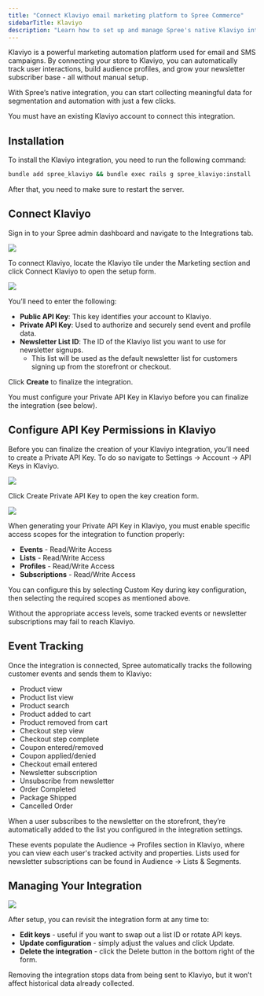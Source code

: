 ```yaml
---
title: "Connect Klaviyo email marketing platform to Spree Commerce"
sidebarTitle: Klaviyo
description: "Learn how to set up and manage Spree's native Klaviyo integration."
---
```


Klaviyo is a powerful marketing automation platform used for email and SMS campaigns. By connecting your store to Klaviyo, you can automatically track user interactions, build audience profiles, and grow your newsletter subscriber base - all without manual setup.

With Spree’s native integration, you can start collecting meaningful data for segmentation and automation with just a few clicks.

<Info>
  You must have an existing Klaviyo account to connect this integration.
</Info>

## Installation

To install the Klaviyo integration, you need to run the following command:

```bash
bundle add spree_klaviyo && bundle exec rails g spree_klaviyo:install
```

After that, you need to make sure to restart the server.

## Connect Klaviyo

Sign in to your Spree admin dashboard and navigate to the Integrations tab. 

![](/images/integrations/klaviyo/1.klaviyo.png)

To connect Klaviyo, locate the Klaviyo tile under the Marketing section and click Connect Klaviyo to open the setup form.

![](/images/integrations/klaviyo/2.creation_form.png)

You’ll need to enter the following:

- **Public API Key**: This key identifies your account to Klaviyo.
- **Private API Key**: Used to authorize and securely send event and profile data.
- **Newsletter List ID**: The ID of the Klaviyo list you want to use for newsletter signups.
  - This list will be used as the default newsletter list for customers signing up from the storefront or checkout.

Click **Create** to finalize the integration.

<Info>
  You must configure your Private API Key in Klaviyo before you can finalize the integration (see below).
</Info>

## Configure API Key Permissions in Klaviyo

Before you can finalize the creation of your Klaviyo integration, you’ll need to create a Private API Key. To do so navigate to Settings → Account → API Keys in Klaviyo.

![](/images/integrations/klaviyo/3.create_private_key.png)

Click Create Private API Key to open the key creation form.

![](/images/integrations/klaviyo/4.configure_private_key.png)

When generating your Private API Key in Klaviyo, you must enable specific access scopes for the integration to function properly:

- **Events** - Read/Write Access
- **Lists** - Read/Write Access
- **Profiles** - Read/Write Access
- **Subscriptions** - Read/Write Access

You can configure this by selecting Custom Key during key configuration, then selecting the required scopes as mentioned above.

<Warning>
  Without the appropriate access levels, some tracked events or newsletter subscriptions may fail to reach Klaviyo.
</Warning>

## Event Tracking

Once the integration is connected, Spree automatically tracks the following customer events and sends them to Klaviyo:

- Product view
- Product list view
- Product search
- Product added to cart
- Product removed from cart
- Checkout step view
- Checkout step complete
- Coupon entered/removed
- Coupon applied/denied
- Checkout email entered
- Newsletter subscription
- Unsubscribe from newsletter
- Order Completed
- Package Shipped
- Cancelled Order

<Note>
  When a user subscribes to the newsletter on the storefront, they’re automatically added to the list you configured in the integration settings.
</Note>

These events populate the Audience → Profiles section in Klaviyo, where you can view each user's tracked activity and properties. Lists used for newsletter subscriptions can be found in Audience → Lists & Segments.

## Managing Your Integration

![](/images/integrations/klaviyo/5.manage_integration.png)

After setup, you can revisit the integration form at any time to:

- **Edit keys** - useful if you want to swap out a list ID or rotate API keys.
- **Update configuration** - simply adjust the values and click Update.
- **Delete the integration** - click the Delete button in the bottom right of the form.

<Note>
  Removing the integration stops data from being sent to Klaviyo, but it won’t affect historical data already collected.
</Note>
